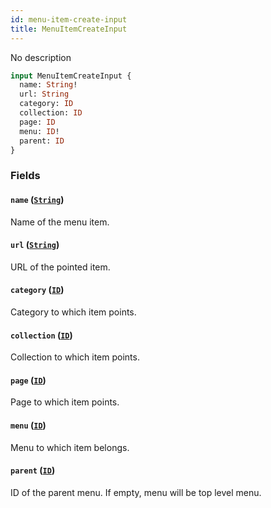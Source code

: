 ```yaml
---
id: menu-item-create-input
title: MenuItemCreateInput
---
```


No description

```graphql
input MenuItemCreateInput {
  name: String!
  url: String
  category: ID
  collection: ID
  page: ID
  menu: ID!
  parent: ID
}
```

### Fields

#### `name` ([`String`](../../../developer/api-reference/scalars/string))

Name of the menu item.

#### `url` ([`String`](../../../developer/api-reference/scalars/string))

URL of the pointed item.

#### `category` ([`ID`](../../../developer/api-reference/scalars/id))

Category to which item points.

#### `collection` ([`ID`](../../../developer/api-reference/scalars/id))

Collection to which item points.

#### `page` ([`ID`](../../../developer/api-reference/scalars/id))

Page to which item points.

#### `menu` ([`ID`](../../../developer/api-reference/scalars/id))

Menu to which item belongs.

#### `parent` ([`ID`](../../../developer/api-reference/scalars/id))

ID of the parent menu. If empty, menu will be top level menu.
